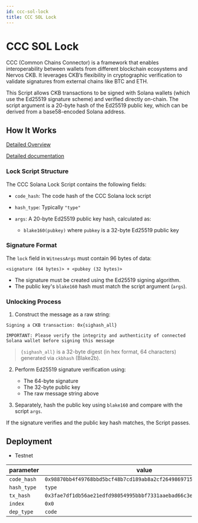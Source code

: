 ```yaml
---
id: ccc-sol-lock
title: CCC SOL Lock
---
```


# CCC SOL Lock

CCC (Common Chains Connector) is a framework that enables interoperability between wallets from different blockchain ecosystems and Nervos CKB. It leverages CKB’s flexibility in cryptographic verification to validate signatures from external chains like BTC and ETH.

This Script allows CKB transactions to be signed with Solana wallets (which use the Ed25519 signature scheme) and verified directly on-chain. The script argument is a 20-byte hash of the Ed25519 public key, which can be derived from a base58-encoded Solana address.

## How It Works

[Detailed Overview](https://github.com/ckb-devrel/ccc-locks/blob/master/docs/overview.md)

[Detailed documentation](https://github.com/ckb-devrel/ccc-locks/blob/master/docs/sol.md)

### Lock Script Structure

The CCC Solana Lock Script contains the following fields:

- `code_hash`: The code hash of the CCC Solana lock script
- `hash_type`: Typically `"type"`
- `args`: A 20-byte Ed25519 public key hash, calculated as:

  - `blake160(pubkey)` where `pubkey` is a 32-byte Ed25519 public key

### Signature Format

The `lock` field in `WitnessArgs` must contain 96 bytes of data:

```
<signature (64 bytes)> + <pubkey (32 bytes)>
```

- The signature must be created using the Ed25519 signing algorithm.
- The public key's `blake160` hash must match the script argument (`args`).

### Unlocking Process

1. Construct the message as a raw string:

```
Signing a CKB transaction: 0x{sighash_all}

IMPORTANT: Please verify the integrity and authenticity of connected Solana wallet before signing this message
```

> `{sighash_all}` is a 32-byte digest (in hex format, 64 characters) generated via `ckbhash` (Blake2b).

2. Perform Ed25519 signature verification using:

   - The 64-byte signature
   - The 32-byte public key
   - The raw message string above

3. Separately, hash the public key using `blake160` and compare with the script `args`.

If the signature verifies and the public key hash matches, the Script passes.

## Deployment

- Testnet

| parameter   | value                                                                |
| ----------- | -------------------------------------------------------------------- |
| `code_hash` | `0x98870bb4f49768bbd5bcf48b7cd189ab8a2cf2649869715c00a5d3cedd9db86b` |
| `hash_type` | `type`                                                               |
| `tx_hash`   | `0x3fae7df1db56ae21edfd98054995bbbf7331aaebad66c3e1632b84eb50904531` |
| `index`     | `0x0`                                                                |
| `dep_type`  | `code`                                                               |
